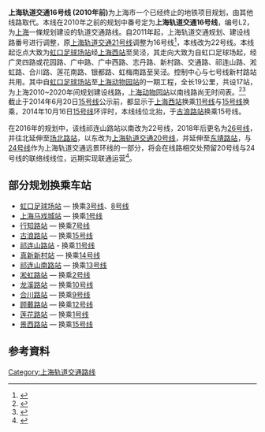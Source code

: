 {{Otheruses
|subject=2010年前规划所称的16号线（虹口足球场至吴泾）
|other=自龙阳路站至滴水湖站的'''上海轨道交通16号线'''（原21号线、11号线南段）
|上海轨道交通16号线
|disambig=无
}}
'''上海轨道交通16号线 (2010年前)'''为上海市一个已经终止的地铁项目规划，由其他线路取代。本线在2010年之前的规划中番号定为'''上海轨道交通16号线'''，编号L2，为[[上海市|上海]]一條规划建设的轨道交通路线。自2011年起，上海轨道交通规划、建设线路番号进行调整，原[[上海轨道交通21号线|上海轨道交通21号线]]调整为16号线<ref>{{Cite web |url=http://www.shmetro.com/node49/201101/con107011.htm |title=贯彻绿色施工理念 轨交16号线第三台盾构顺利出洞 |accessdate=2011-02-01 |archive-date=2018-10-01 |archive-url=https://web.archive.org/web/20181001130211/http://www.shmetro.com/node49/201101/con107011.htm |dead-url=no }}</ref>，本线改为22号线。本线起讫点大致为[[虹口足球场站|虹口足球场站]]经[[上海西站_(地铁)|上海西站]]至吴泾，其走向大致为自虹口足球场起，经广灵四路或花园路、广中路、广中西路、志丹路、新村路、交通路、祁连山路、淞虹路、合川路、莲花南路、银都路、虹梅南路至吴泾。控制中心与七号线新村路站共用。其中自[[虹口足球场站|虹口足球场站]]至[[上海动物园站|上海动物园站]]的一期工程，全长19公里，共设17站，为上海2010~2020年间规划建设线路，[[上海动物园站|上海动物园站]]以南线路尚无时间表。<ref>{{Cite web |url=http://www.envir.gov.cn/info/2009/2009421347.htm |title=上海市城市快速轨道交通近期建设规划(2010-2020年)环评报告 |accessdate=2009-04-03 |archive-date=2009-04-05 |archive-url=https://web.archive.org/web/20090405174458/http://www.envir.gov.cn/info/2009/2009421347.htm |dead-url=no }}</ref><ref>{{Cite web |url=http://www.shmhgh.gov.cn/shmhgh//showinfo/showinfo.aspx?infoid=4094&siteid=1&categoryNum=0302 |title=闵行区新城总体规划公示(2006-2020) |accessdate=2008-06-13 |archive-date=2007-11-05 |archive-url=https://web.archive.org/web/20071105072638/http://www.shmhgh.gov.cn/shmhgh/showinfo/showinfo.aspx?infoid=4094&siteid=1&categoryNum=0302 |dead-url=no }}</ref><br/>

截止于2014年6月20日[[上海轨道交通15号线|15号线]]公示前，都显示于[[上海西站|上海西站]]换乘[[上海轨道交通11号线|11号线]]与[[上海轨道交通15号线|15号线]]换乘，2014年10月16日[[上海轨道交通15号线|15号线]]环评时，本线线位北抬，于[[古浪路站|古浪路站]]换乘15号线。

在2016年的规划中，该线祁连山路站以南改为22号线，2018年后更名为[[上海轨道交通26号线|26号线]]，并往北延伸至[[场北路站|场北路站]]，以东改为[[上海轨道交通20号线|上海轨道交通20号线]]，并延伸至[[东靖路站|东靖路站]]，与[[上海轨道交通24号线|24号线]]作为上海轨道交通远景环线的一部分，将会在线路相交处预留20号线与24号线的联络线线位，远期实现联通运营<ref>{{Cite web |url=http://gov.eastday.com/ldb/node13/node15/u1ai287892.html |title=上海新建规划20、22、24号线 |accessdate=2016-08-11 |archive-date=2019-05-22 |archive-url=https://web.archive.org/web/20190522032926/http://gov.eastday.com/ldb/node13/node15/u1ai287892.html |dead-url=no }}</ref>。

== 部分规划换乘车站 ==
*[[虹口足球场站|虹口足球场站]] — 换乘[[上海轨道交通3号线|3号线]]、[[上海轨道交通8号线|8号线]]
*[[上海马戏城站|上海马戏城站]] — 换乘[[上海轨道交通1号线|1号线]]
*[[行知路站|行知路站]] — 换乘[[上海轨道交通7号线|7号线]]
*[[古浪路站|古浪路站]] — 换乘[[上海轨道交通15号线|15号线]]
*[[祁连山路站|祁连山路站]] - 换乘[[上海轨道交通11号线|11号线]]
*[[真新新村站|真新新村站]] — 换乘[[上海轨道交通14号线|14号线]]
*[[祁连山南路站|祁连山南路站]] — 换乘[[上海轨道交通13号线|13号线]]
*[[淞虹路站|淞虹路站]] — 换乘[[上海轨道交通2号线|2号线]]
*[[龙溪路站|龙溪路站]] — 换乘[[上海轨道交通10号线|10号线]]
*[[合川路站|合川路站]] — 换乘[[上海轨道交通9号线|9号线]]
*[[顾戴路站|顾戴路站]] — 换乘[[上海轨道交通12号线|12号线]]
*[[莲花路站|莲花路站]] — 换乘[[上海轨道交通1号线|1号线]]
*[[景西路站|景西路站]] — 换乘[[上海轨道交通15号线|15号线]]

== 参考資料 ==
<div class="references-small">
<references />
</div>

{{上海轨道交通线路列表}}

[[Category:上海轨道交通路线|Category:上海轨道交通路线]]